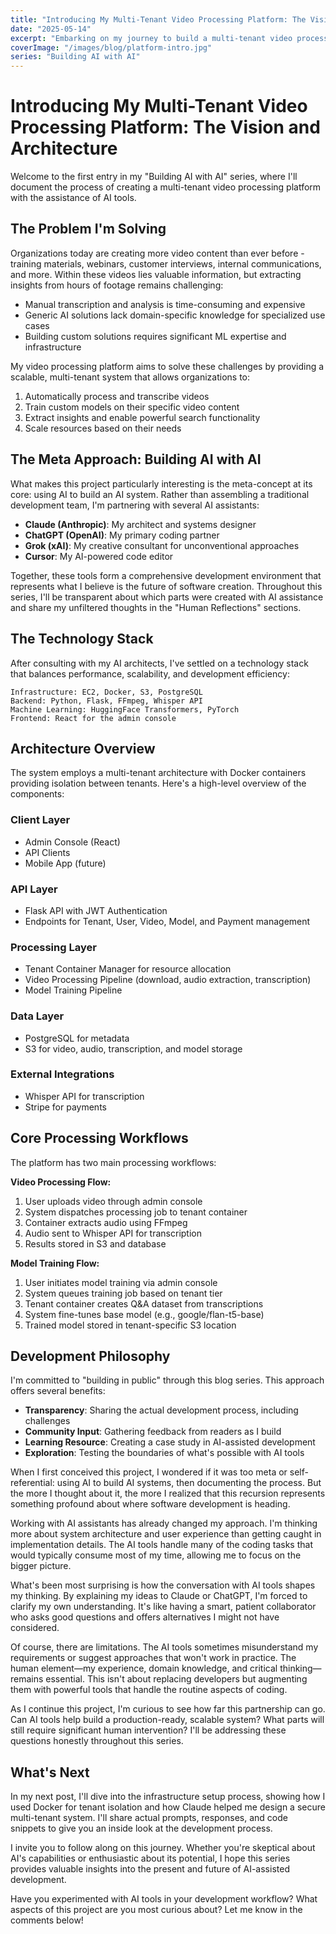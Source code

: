 ```yaml
---
title: "Introducing My Multi-Tenant Video Processing Platform: The Vision and Architecture"
date: "2025-05-14"
excerpt: "Embarking on my journey to build a multi-tenant video processing platform using AI assistance. Learn about the vision, architecture, and development philosophy."
coverImage: "/images/blog/platform-intro.jpg"
series: "Building AI with AI"
---
```


# Introducing My Multi-Tenant Video Processing Platform: The Vision and Architecture

Welcome to the first entry in my "Building AI with AI" series, where I'll document the process of creating a multi-tenant video processing platform with the assistance of AI tools.

## The Problem I'm Solving

Organizations today are creating more video content than ever before - training materials, webinars, customer interviews, internal communications, and more. Within these videos lies valuable information, but extracting insights from hours of footage remains challenging:

- Manual transcription and analysis is time-consuming and expensive
- Generic AI solutions lack domain-specific knowledge for specialized use cases
- Building custom solutions requires significant ML expertise and infrastructure

My video processing platform aims to solve these challenges by providing a scalable, multi-tenant system that allows organizations to:

1. Automatically process and transcribe videos
2. Train custom models on their specific video content
3. Extract insights and enable powerful search functionality
4. Scale resources based on their needs

## The Meta Approach: Building AI with AI

What makes this project particularly interesting is the meta-concept at its core: using AI to build an AI system. Rather than assembling a traditional development team, I'm partnering with several AI assistants:

- **Claude (Anthropic)**: My architect and systems designer
- **ChatGPT (OpenAI)**: My primary coding partner
- **Grok (xAI)**: My creative consultant for unconventional approaches
- **Cursor**: My AI-powered code editor

Together, these tools form a comprehensive development environment that represents what I believe is the future of software creation. Throughout this series, I'll be transparent about which parts were created with AI assistance and share my unfiltered thoughts in the "Human Reflections" sections.

## The Technology Stack

After consulting with my AI architects, I've settled on a technology stack that balances performance, scalability, and development efficiency:

```
Infrastructure: EC2, Docker, S3, PostgreSQL
Backend: Python, Flask, FFmpeg, Whisper API
Machine Learning: HuggingFace Transformers, PyTorch
Frontend: React for the admin console
```

## Architecture Overview

The system employs a multi-tenant architecture with Docker containers providing isolation between tenants. Here's a high-level overview of the components:

### Client Layer
- Admin Console (React)
- API Clients
- Mobile App (future)

### API Layer
- Flask API with JWT Authentication
- Endpoints for Tenant, User, Video, Model, and Payment management

### Processing Layer
- Tenant Container Manager for resource allocation
- Video Processing Pipeline (download, audio extraction, transcription)
- Model Training Pipeline

### Data Layer
- PostgreSQL for metadata
- S3 for video, audio, transcription, and model storage

### External Integrations
- Whisper API for transcription
- Stripe for payments

## Core Processing Workflows

The platform has two main processing workflows:

**Video Processing Flow:**
1. User uploads video through admin console
2. System dispatches processing job to tenant container
3. Container extracts audio using FFmpeg
4. Audio sent to Whisper API for transcription
5. Results stored in S3 and database

**Model Training Flow:**
1. User initiates model training via admin console
2. System queues training job based on tenant tier
3. Tenant container creates Q&A dataset from transcriptions
4. System fine-tunes base model (e.g., google/flan-t5-base)
5. Trained model stored in tenant-specific S3 location

## Development Philosophy

I'm committed to "building in public" through this blog series. This approach offers several benefits:

- **Transparency**: Sharing the actual development process, including challenges
- **Community Input**: Gathering feedback from readers as I build
- **Learning Resource**: Creating a case study in AI-assisted development
- **Exploration**: Testing the boundaries of what's possible with AI tools

<HumanReflection>
When I first conceived this project, I wondered if it was too meta or self-referential: using AI to build AI systems, then documenting the process. But the more I thought about it, the more I realized that this recursion represents something profound about where software development is heading.

Working with AI assistants has already changed my approach. I'm thinking more about system architecture and user experience than getting caught in implementation details. The AI tools handle many of the coding tasks that would typically consume most of my time, allowing me to focus on the bigger picture.

What's been most surprising is how the conversation with AI tools shapes my thinking. By explaining my ideas to Claude or ChatGPT, I'm forced to clarify my own understanding. It's like having a smart, patient collaborator who asks good questions and offers alternatives I might not have considered.

Of course, there are limitations. The AI tools sometimes misunderstand my requirements or suggest approaches that won't work in practice. The human element—my experience, domain knowledge, and critical thinking—remains essential. This isn't about replacing developers but augmenting them with powerful tools that handle the routine aspects of coding.

As I continue this project, I'm curious to see how far this partnership can go. Can AI tools help build a production-ready, scalable system? What parts will still require significant human intervention? I'll be addressing these questions honestly throughout this series.
</HumanReflection>

## What's Next

In my next post, I'll dive into the infrastructure setup process, showing how I used Docker for tenant isolation and how Claude helped me design a secure multi-tenant system. I'll share actual prompts, responses, and code snippets to give you an inside look at the development process.

I invite you to follow along on this journey. Whether you're skeptical about AI's capabilities or enthusiastic about its potential, I hope this series provides valuable insights into the present and future of AI-assisted development.

Have you experimented with AI tools in your development workflow? What aspects of this project are you most curious about? Let me know in the comments below!